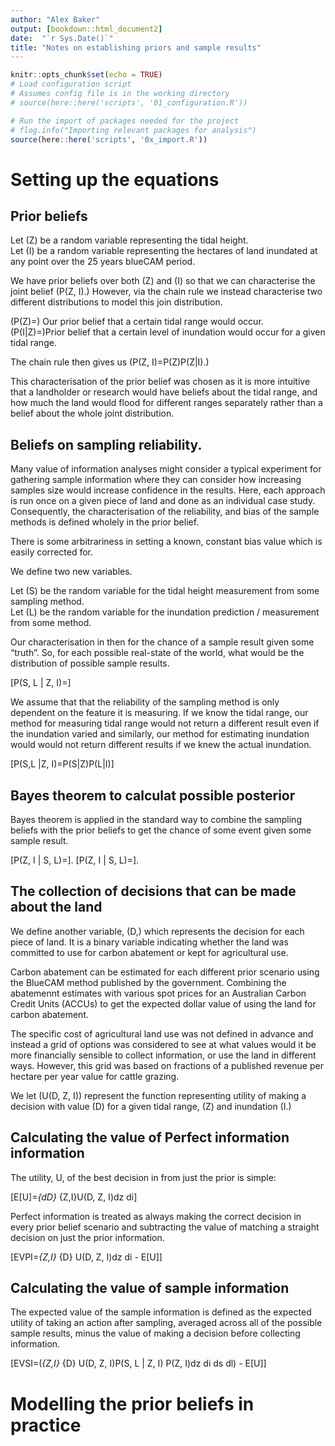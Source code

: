 ```yaml
---
author: "Alex Baker"
output: [bookdown::html_document2]
date:  "`r Sys.Date()`"
title: "Notes on establishing priors and sample results"
---
```


```r
knitr::opts_chunk$set(echo = TRUE)
# Load configuration script
# Assumes config file is in the working directory
# source(here::here('scripts', '01_configuration.R'))

# Run the import of packages needed for the project
# flog.info("Importing relevant packages for analysis")
source(here::here('scripts', '0x_import.R'))
```
# Setting up the equations
## Prior beliefs
Let \(Z\) be a random variable representing the tidal height.  
Let \(I\) be a random variable representing the hectares of land inundated at any point over the 25 years blueCAM period.  

We have prior beliefs over both \(Z\) and \(I\) so that we can characterise the joint belief \(P(Z, I).\) However, via the chain rule we instead characterise two different distributions to model this join distribution.

\(P(Z)=\) Our prior belief that a certain tidal range would occur.    
\(P(I|Z)=\)Prior belief that a certain level of inundation would occur for a given tidal range.  

The chain rule then gives us \(P(Z, I)=P(Z)P(Z|I).\)

This characterisation of the prior belief was chosen as it is more intuitive that a landholder or research would have beliefs about the tidal range, and how much the land would flood for different ranges separately rather than a belief about the whole joint distribution.


## Beliefs on sampling reliability.
Many value of information analyses might consider a typical experiment for gathering sample information where they can consider how increasing samples size would increase confidence in the results. Here, each approach is run once on a given piece of land and done as an individual case study. Consequently, the characterisation of the reliability, and bias of the sample methods is defined wholely in the prior belief.

There is some arbitrariness in setting a known, constant bias value which is easily corrected for.

We define two new variables.

Let \(S\) be the random variable for the tidal height measurement from some sampling method.  
Let \(L\) be the random variable for the inundation prediction / measurement from some method.

Our characterisation in then for the chance of a sample result given some "truth". So, for each possible real-state of the world, what would be the distribution of possible sample results.

\[P(S, L | Z, I)=\text{The sample result (tide, indundation) we expect given some actual real result (tide, indundation).}\]


We assume that that the reliability of the sampling method is only dependent on the feature it is measuring. If we know the tidal range, our method for measuring tidal range would not return a different result even if the inundation varied and similarly, our method for estimating inundation would would not return different results if we knew the actual inundation.

\[P(S,L |Z, I)=P(S|Z)P(L|I)\]

## Bayes theorem to calculat possible posterior
Bayes theorem is applied in the standard way to combine the sampling beliefs with the prior beliefs to get the chance of some event given some sample result.

\[P(Z, I | S, L)=\frac{P(S, L | Z, I)P(Z, I)}{P(S, L)}\].
\[P(Z, I | S, L)=\frac{\left(P(S|Z)P(L|I)\right)\left(P(Z)P(Z|I)\right)}{P(S, L)}\].

## The collection of decisions that can be made about the land
We define another variable, \(D,\) which represents the decision for each piece of land. It is a binary variable indicating whether the land was committed to use for carbon abatement or kept for agricultural use.

Carbon abatement can be estimated for each different prior scenario using the BlueCAM method published by the government.
Combining the abatemennt estimates with various spot prices for an Australian Carbon Credit Units (ACCUs) to get the expected dollar value of using the land for carbon abatement.

The specific cost of agricultural land use was not defined in advance and instead a grid of options was considered to see at what values would it be more financially sensible to collect information, or use the land in different ways. However, this grid was based on fractions of a published revenue per hectare per year value for cattle grazing.

We let \(U(D, Z, I)\) represent the function representing utility of making a decision with value \(D\) for a given tidal range, \(Z\) and inundation \(I.\)

## Calculating the value of Perfect information information
The utility, U, of the best decision in from just the prior is simple:

\[E[U]=\max_{d\in D} \int_{Z,I}U(D, Z, I)dz di\]

Perfect information is treated as always making the correct decision in every prior belief scenario and subtracting the value of matching a straight decision on just the prior information.

\[EVPI=\int_{Z,I} \max_{D} U(D, Z, I)dz di - E[U]\]


## Calculating the value of sample information

The expected value of the sample information is defined as the expected utility of taking an action after sampling, averaged across all of the possible sample results, minus the value of making a decision before collecting information.

\[EVSI=\left(\int_{Z,I} \max_{D} U(D, Z, I)P(S, L | Z, I) P(Z, I)dz di ds dl\right) - E[U]\]

# Modelling the prior beliefs in practice
